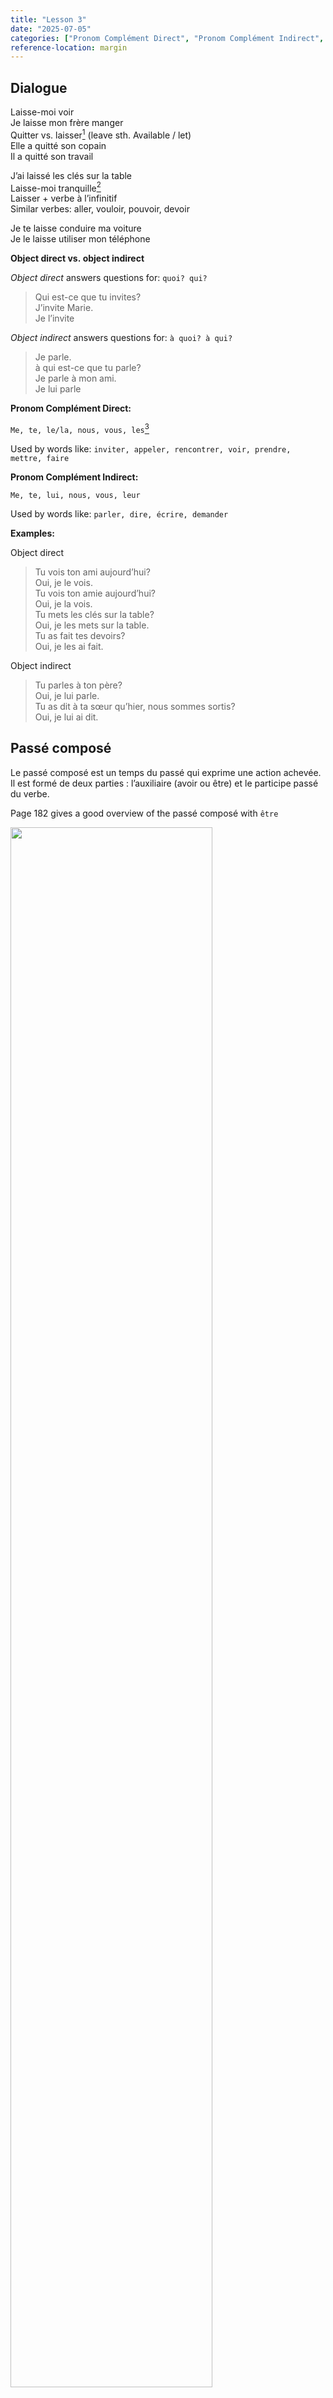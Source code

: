 ```yaml
---
title: "Lesson 3"
date: "2025-07-05"
categories: ["Pronom Complément Direct", "Pronom Complément Indirect", "passé composé"]
reference-location: margin
---
```




## Dialogue


Laisse-moi voir<br>
Je laisse mon frère manger<br>
Quitter vs. laisser[^1] (leave sth. Available / let)<br>
Elle a quitté son copain<br>
Il a quitté son travail<br>

J’ai laissé les clés sur la table<br>
Laisse-moi tranquille[^2]<br>
Laisser + verbe à l’infinitif<br>
Similar verbes: aller, vouloir, pouvoir, devoir<br>

Je te laisse conduire ma voiture<br>
Je le laisse utiliser mon téléphone<br>

[^1]: Laisser is often used to mean "to let" or "to allow", while "quitter" means "to leave" in the sense of departing from a place or a person.
[^2]: leave me alone


**Object direct vs. object indirect**

*Object direct* answers questions for: `quoi? qui?`

> Qui est-ce que tu invites?<br>
J’invite Marie.<br>
Je l’invite<br>

*Object indirect* answers questions for: `à quoi? à qui?`

>Je parle.<br>
à qui est-ce que  tu parle?<br>
Je parle à mon ami.<br>
Je lui parle<br>

**Pronom Complément Direct:**

`
Me, te, le/la, nous, vous, les
`[^3]

Used by words like: `inviter, appeler, rencontrer, voir, prendre, mettre, faire`

**Pronom Complément Indirect:**

`
Me, te, lui, nous, vous, leur
`

Used by words like: `parler, dire, écrire, demander`

[^3]: Les pronoms compléments directs “le, la, les” peuvent remplacer une (ou des) personne(s) OU une (ou des) chose(s)<br>

**Examples:**

Object direct

>
Tu vois ton ami aujourd’hui?<br>
Oui, je le vois.<br>
Tu vois ton amie aujourd’hui?<br>
Oui, je la vois.<br>
Tu mets les clés sur la table?<br>
Oui, je les mets sur la table.<br>
Tu as fait tes devoirs?<br>
Oui, je les ai fait.<br>

Object indirect<br>

>
Tu parles à ton père?<br>
Oui, je lui parle.<br>
Tu as dit à ta sœur qu’hier, nous sommes sortis?<br>
Oui, je lui ai dit.<br>




## Passé composé

Le passé composé est un temps du passé qui exprime une action achevée. Il est formé de deux parties : l'auxiliaire (avoir ou être) et le participe passé du verbe.

Page 182 gives a good overview of the passé composé with `être`

![](./passe-compose-etre-verbes.png){width=80% fig-align="center"}


:::{.column-margin}
![Dialogue](./less03.png){width=50% fig-align="center"}
:::

## Exercice

ex4 p125 + ex2 p127 + ex1 p208



